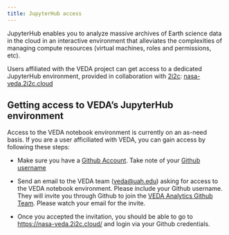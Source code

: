 ```yaml
---
title: JupyterHub access
---
```


JupyterHub enables you to analyze massive archives of Earth science data in the cloud in an interactive environment that alleviates the complexities of managing compute resources (virtual machines, roles and permissions, etc).

Users affiliated with the VEDA project can get access to a dedicated JupyterHub environment, provided in collaboration with [2i2c](https://2i2c.org/): [nasa-veda.2i2c.cloud](https://nasa-veda.2i2c.cloud/)


## Getting access to VEDA's JupyterHub environment

Access to the VEDA notebook environment is currently on an as-need basis. If you are a user afficiliated with VEDA, you can gain access by following these steps:

* Make sure you have a [Github Account](https://docs.github.com/en/get-started/signing-up-for-github/signing-up-for-a-new-github-account). Take note of your [Github username](https://docs.github.com/en/account-and-profile/setting-up-and-managing-your-personal-account-on-github/managing-email-preferences/remembering-your-github-username-or-email)

* Send an email to the VEDA team ([veda@uah.edu](mailto:veda@uah.edu)) asking for access to the VEDA notebook environment. Please include your Github username. They will invite you through Github to join the [VEDA Analytics Github Team](https://github.com/veda-analytics-access/). Please watch your email for the invite.

* Once you accepted the invitation, you should be able to go to [https://nasa-veda.2i2c.cloud/](https://nasa-veda.2i2c.cloud/) and login via your Github credentials.